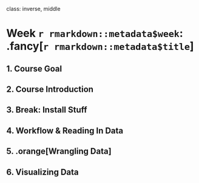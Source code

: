 
class: inverse, middle

# Week `r rmarkdown::metadata$week`: .fancy[`r rmarkdown::metadata$title`]

## 1. Course Goal
## 2. Course Introduction
## 3. Break: Install Stuff
## 4. Workflow & Reading In Data
## 5. .orange[Wrangling Data]
## 6. Visualizing Data
